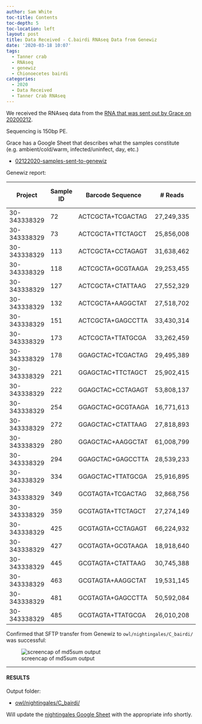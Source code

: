 ```yaml
---
author: Sam White
toc-title: Contents
toc-depth: 5
toc-location: left
layout: post
title: Data Received - C.bairdi RNAseq Data from Genewiz
date: '2020-03-18 10:07'
tags:
  - Tanner crab
  - RNAseq
  - genewiz
  - Chionoecetes bairdi
categories:
  - 2020
  - Data Received
  - Tanner Crab RNAseq
---
```

We received the RNAseq data from the [RNA that was sent out by Grace on 20200212](https://grace-ac.github.io/sent-crab-rna-genewiz/).

Sequencing is 150bp PE.

Grace has a Google Sheet that describes what the samples constitute (e.g. ambient/cold/warm, infected/uninfect, day, etc.)

- [02122020-samples-sent-to-genewiz
](https://docs.google.com/spreadsheets/d/1hXMY1rg5qYNTsqvO7PXbRgM7LF06ntEp27N2Efc9gSo/edit?usp=sharing)

Genewiz report:

| Project      | Sample ID | Barcode Sequence  | # Reads    | Yield (Mbases) | Mean Quality Score | % Bases >= 30 |
|--------------|-----------|-------------------|------------|----------------|--------------------|---------------|
| 30-343338329 | 72        | ACTCGCTA+TCGACTAG | 27,249,335 | 8,175          | 34.16              | 85.82         |
| 30-343338329 | 73        | ACTCGCTA+TTCTAGCT | 25,856,008 | 7,757          | 33.87              | 84.36         |
| 30-343338329 | 113       | ACTCGCTA+CCTAGAGT | 31,638,462 | 9,492          | 32.38              | 77.77         |
| 30-343338329 | 118       | ACTCGCTA+GCGTAAGA | 29,253,455 | 8,776          | 33.50              | 82.62         |
| 30-343338329 | 127       | ACTCGCTA+CTATTAAG | 27,552,329 | 8,266          | 33.14              | 81.13         |
| 30-343338329 | 132       | ACTCGCTA+AAGGCTAT | 27,518,702 | 8,256          | 34.86              | 88.87         |
| 30-343338329 | 151       | ACTCGCTA+GAGCCTTA | 33,430,314 | 10,029         | 35.01              | 89.35         |
| 30-343338329 | 173       | ACTCGCTA+TTATGCGA | 33,262,459 | 9,979          | 34.45              | 87.06         |
| 30-343338329 | 178       | GGAGCTAC+TCGACTAG | 29,495,389 | 8,849          | 35.01              | 89.62         |
| 30-343338329 | 221       | GGAGCTAC+TTCTAGCT | 25,902,415 | 7,771          | 34.76              | 88.40         |
| 30-343338329 | 222       | GGAGCTAC+CCTAGAGT | 53,808,137 | 16,142         | 30.90              | 71.11         |
| 30-343338329 | 254       | GGAGCTAC+GCGTAAGA | 16,771,613 | 5,031          | 35.14              | 90.03         |
| 30-343338329 | 272       | GGAGCTAC+CTATTAAG | 27,818,893 | 8,346          | 33.30              | 81.70         |
| 30-343338329 | 280       | GGAGCTAC+AAGGCTAT | 61,008,799 | 18,303         | 30.85              | 70.86         |
| 30-343338329 | 294       | GGAGCTAC+GAGCCTTA | 28,539,233 | 8,562          | 35.12              | 90.04         |
| 30-343338329 | 334       | GGAGCTAC+TTATGCGA | 25,916,895 | 7,775          | 34.98              | 89.39         |
| 30-343338329 | 349       | GCGTAGTA+TCGACTAG | 32,868,756 | 9,861          | 33.53              | 82.69         |
| 30-343338329 | 359       | GCGTAGTA+TTCTAGCT | 27,274,149 | 8,182          | 34.96              | 89.20         |
| 30-343338329 | 425       | GCGTAGTA+CCTAGAGT | 66,224,932 | 19,867         | 29.54              | 65.13         |
| 30-343338329 | 427       | GCGTAGTA+GCGTAAGA | 18,918,640 | 5,676          | 33.31              | 80.87         |
| 30-343338329 | 445       | GCGTAGTA+CTATTAAG | 30,745,388 | 9,224          | 33.07              | 80.83         |
| 30-343338329 | 463       | GCGTAGTA+AAGGCTAT | 19,531,145 | 5,859          | 34.27              | 86.08         |
| 30-343338329 | 481       | GCGTAGTA+GAGCCTTA | 50,592,084 | 15,178         | 31.92              | 75.59         |
| 30-343338329 | 485       | GCGTAGTA+TTATGCGA | 26,010,208 | 7,803          | 34.63              | 87.48         |

Confirmed that SFTP transfer from Genewiz to `owl/nightingales/C_bairdi/` was successful:

![screencap of md5sum output](https://github.com/RobertsLab/sams-notebook/blob/master/images/screencaps/20200318_cbai_rnaseq_genewiz_md5_checks.png?raw=true)


---

#### RESULTS

Output folder:

- [owl/nightingales/C_bairdi/](https://owl.fish.washington.edu/nightingales/C_bairdi)

Will update the [nightingales Google Sheet](http://b.link/nightingales) with the appropriate info shortly.
